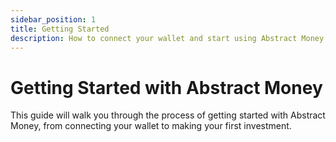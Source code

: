 ```yaml
---
sidebar_position: 1
title: Getting Started
description: How to connect your wallet and start using Abstract Money
---
```


# Getting Started with Abstract Money

This guide will walk you through the process of getting started with Abstract Money, from connecting your wallet to making your first investment.
